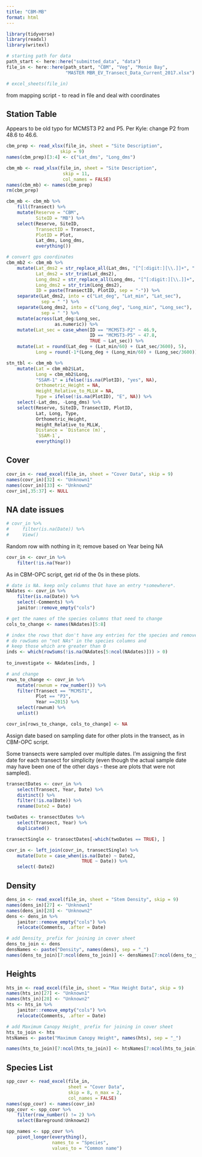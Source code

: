 ```yaml
---
title: "CBM-MB"
format: html
---
```


```r
library(tidyverse)
library(readxl)
library(writexl)
```

```r
# starting path for data
path_start <- here::here("submitted_data", "data")
file_in <- here::here(path_start, "CBM", "Veg", "Monie Bay", 
                      "MASTER MBR_EV_Transect_Data_Current_2017.xlsx")

# excel_sheets(file_in)
```

from mapping script - to read in file and deal with coordinates  

## Station Table  

Appears to be old typo for MCMST3 P2 and P5. Per Kyle: change P2 from 48.6 to 46.6.  

```r
cbm_prep <- read_xlsx(file_in, sheet = "Site Description",
                    skip = 9)
names(cbm_prep)[3:4] <- c("Lat_dms", "Long_dms")

cbm_mb <- read_xlsx(file_in, sheet = "Site Description",
                     skip = 11,
                     col_names = FALSE)
names(cbm_mb) <- names(cbm_prep)
rm(cbm_prep)

cbm_mb <- cbm_mb %>% 
    fill(Transect) %>% 
    mutate(Reserve = "CBM",
           SiteID = "MB") %>% 
    select(Reserve, SiteID,
           TransectID = Transect,
           PlotID = Plot,
           Lat_dms, Long_dms,
           everything())

# convert gps coordinates
cbm_mb2 <- cbm_mb %>% 
    mutate(Lat_dms2 = str_replace_all(Lat_dms, "[^[:digit:][\\.]]+", " "),
           Lat_dms2 = str_trim(Lat_dms2),
           Long_dms2 = str_replace_all(Long_dms, "[^[:digit:][\\.]]+", " "),
           Long_dms2 = str_trim(Long_dms2),
           ID = paste(TransectID, PlotID, sep = "-")) %>% 
    separate(Lat_dms2, into = c("Lat_deg", "Lat_min", "Lat_sec"),
             sep = " ") %>% 
    separate(Long_dms2, into = c("Long_deg", "Long_min", "Long_sec"),
             sep = " ") %>% 
    mutate(across(Lat_deg:Long_sec,
                  as.numeric)) %>% 
    mutate(Lat_sec = case_when(ID == "MCMST3-P2" ~ 46.9,
                               ID == "MCMST3-P5" ~ 47.8,
                               TRUE ~ Lat_sec)) %>% 
    mutate(Lat = round(Lat_deg + (Lat_min/60) + (Lat_sec/3600), 5),
           Long = round(-1*(Long_deg + (Long_min/60) + (Long_sec/3600)), 5))

stn_tbl <- cbm_mb %>% 
    mutate(Lat = cbm_mb2$Lat,
           Long = cbm_mb2$Long,
           "SSAM-1" = ifelse(!is.na(PlotID), "yes", NA),
           Orthometric_Height = NA,
           Height_Relative_to_MLLW = NA,
           Type = ifelse(!is.na(PlotID), "E", NA)) %>% 
    select(-Lat_dms, -Long_dms) %>% 
    select(Reserve, SiteID, TransectID, PlotID,
           Lat, Long, Type,
           Orthometric_Height,
           Height_Relative_to_MLLW,
           Distance = `Distance (m)`,
           `SSAM-1`,
           everything())
```

## Cover  

```r
covr_in <- read_excel(file_in, sheet = "Cover Data", skip = 9)
names(covr_in)[32] <- "Unknown1"
names(covr_in)[33] <- "Unknown2"
covr_in[,35:37] <- NULL
```

## NA date issues  

```r
# covr_in %>% 
#     filter(is.na(Date)) %>% 
#     View()
```

Random row with nothing in it; remove based on Year being NA

```r
covr_in <- covr_in %>% 
    filter(!is.na(Year))
```

As in CBM-OPC script, get rid of the 0s in these plots.  

```r
# date is NA. keep only columns that have an entry *somewhere*.
NAdates <- covr_in %>% 
    filter(is.na(Date)) %>% 
    select(-Comments) %>% 
    janitor::remove_empty("cols")

# get the names of the species columns that need to change
cols_to_change <- names(NAdates)[5:8]

# index the rows that don't have any entries for the species and remove.
# do rowSums on "not NAs" in the species columns and 
# keep those which are greater than 0
inds <- which(rowSums(!is.na(NAdates[5:ncol(NAdates)])) > 0)
    
to_investigate <- NAdates[inds, ]

# and change
rows_to_change <- covr_in %>% 
    mutate(rownum = row_number()) %>% 
    filter(Transect == "MCMST1",
           Plot == "P3",
           Year ==2015) %>% 
    select(rownum) %>% 
    unlist()

covr_in[rows_to_change, cols_to_change] <- NA
```



Assign date based on sampling date for other plots in the transect, as in CBM-OPC script.  

Some transects were sampled over multiple dates. I'm assigning the first date for each transect for simplicity (even though the actual sample date may have been one of the other days - these are plots that were not sampled).  

```r
transectDates <- covr_in %>% 
    select(Transect, Year, Date) %>% 
    distinct() %>% 
    filter(!is.na(Date)) %>% 
    rename(Date2 = Date)

twoDates <- transectDates %>% 
    select(Transect, Year) %>% 
    duplicated()

transectSingle <- transectDates[-which(twoDates == TRUE), ]

covr_in <- left_join(covr_in, transectSingle) %>% 
    mutate(Date = case_when(is.na(Date) ~ Date2,
                            TRUE ~ Date)) %>% 
    select(-Date2)
```



## Density  

```r
dens_in <- read_excel(file_in, sheet = "Stem Density", skip = 9)
names(dens_in)[27] <- "Unknown1"
names(dens_in)[28] <- "Unknown2"
dens <- dens_in %>% 
    janitor::remove_empty("cols") %>% 
    relocate(Comments, .after = Date)
```

```r
# add Density_ prefix for joining in cover sheet
dens_to_join <- dens 
densNames <- paste("Density", names(dens), sep = "_")
names(dens_to_join)[7:ncol(dens_to_join)] <- densNames[7:ncol(dens_to_join)]
```

## Heights  

```r
hts_in <- read_excel(file_in, sheet = "Max Height Data", skip = 9)
names(hts_in)[27] <- "Unknown1"
names(hts_in)[28] <- "Unknown2"
hts <- hts_in %>% 
    janitor::remove_empty("cols") %>% 
    relocate(Comments, .after = Date)
```

```r
# add Maximum Canopy Height_ prefix for joining in cover sheet
hts_to_join <- hts
htsNames <- paste("Maximum Canopy Height", names(hts), sep = "_")

names(hts_to_join)[7:ncol(hts_to_join)] <- htsNames[7:ncol(hts_to_join)]
```

## Species List  

```r
spp_covr <- read_excel(file_in, 
                       sheet = "Cover Data", 
                       skip = 8, n_max = 2,
                       col_names = FALSE)
names(spp_covr) <- names(covr_in)
spp_covr <- spp_covr %>% 
    filter(row_number() != 2) %>% 
    select(Bareground:Unknown2)

spp_names <- spp_covr %>% 
    pivot_longer(everything(),
                 names_to = "Species",
                 values_to = "Common name")
```

